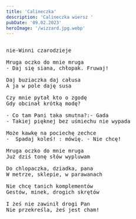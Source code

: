 ```yaml
---
title: 'Calineczka'
description: 'Calineczka wiersz '
pubDate: '09.02.2023'
heroImage: '/wizzard.jpg.webp'
---
```

<pre>

nie-Winni czarodzieje

Mruga oczko do mnie mruga
- Daj się siana, chłopak. Fruwaj!

Daj buziaczka daj całusa
A ja w pole daję susa

Czy mnie pytał kto o zgodę 
Gdy obcinał krótką modę?

- Co tam Pani taka smutna?:- Gada
- Takiej pięknej bez uśmiechu nie wypada

Może kawkę na pociechę zechce
-  Spadaj koleś! : mówię. - Nie chcę!

Mruga oczko do mnie mruga
Już dziś tonę słów wypluwam

Do chlopaczka, dziadka, pana
W metrze, sklepie, w parawanach

Nie chcę tanich komplementów
Gestów, minek, drogich skrętów

I żeś nie zawinił drogi Pan
Nie przekreśla, żeś jest cham!

</pre>
